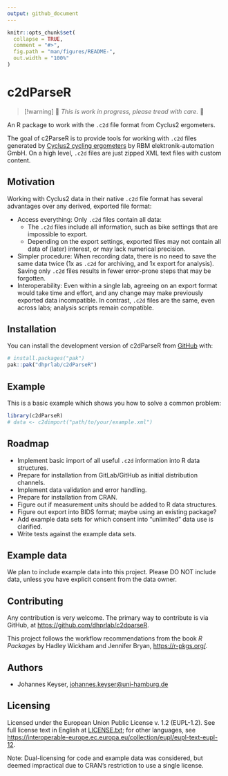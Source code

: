 ```yaml
---
output: github_document
---
```


<!--
NOTE: README.md is generated from this file, README.Rmd. Please edit here.

SPDX-FileCopyrightText: 2025 Johannes Keyser <johannes.keyser@uni-hamburg.de>
SPDX-License-Identifier: EUPL-1.2
-->

```r
knitr::opts_chunk$set(
  collapse = TRUE,
  comment = "#>",
  fig.path = "man/figures/README-",
  out.width = "100%"
)
```

# c2dParseR

> [!warning]
> 🚧 _This is work in progress, please tread with care._ 🚧

An R package to work with the `.c2d` file format from Cyclus2 ergometers.

<!-- badges: start -->
<!-- badges: end -->

The goal of c2ParseR is to provide tools for working with `.c2d` files generated by [Cyclus2 cycling ergometers](https://www.cyclus2.com/en/) by RBM elektronik-automation GmbH.
On a high level, `.c2d` files are just zipped XML text files with custom content.

## Motivation

Working with Cyclus2 data in their native `.c2d` file format has several advantages over any derived, exported file format:

- Access everything: Only `.c2d` files contain all data:
  - The `.c2d` files include all information, such as bike settings that are impossible to export.
  - Depending on the export settings, exported files may not contain all data of (later) interest, or may lack numerical precision.
- Simpler procedure: When recording data, there is no need to save the same data twice (1x as `.c2d` for archiving, and 1x export for analysis).
  Saving only `.c2d` files results in fewer error-prone steps that may be forgotten.
- Interoperability: Even within a single lab, agreeing on an export format would take time and effort, and any change may make previously exported data incompatible.
  In contrast, `.c2d` files are the same, even across labs; analysis scripts remain compatible.

## Installation

You can install the development version of c2dParseR from [GitHub](https://github.com/) with:

``` r
# install.packages("pak")
pak::pak("dhprlab/c2dParseR")
```

## Example

This is a basic example which shows you how to solve a common problem:

```r
library(c2dParseR)
# data <- c2dimport("path/to/your/example.xml")
```

## Roadmap

- Implement basic import of all useful `.c2d` information into R data structures.
- Prepare for installation from GitLab/GitHub as initial distribution channels.
- Implement data validation and error handling.
- Prepare for installation from CRAN.
- Figure out if measurement units should be added to R data structures.
- Figure out export into BIDS format; maybe using an existing package?
- Add example data sets for which consent into "unlimited" data use is clarified.
- Write tests against the example data sets.

## Example data

We plan to include example data into this project.
Please DO NOT include data, unless you have explicit consent from the data owner.

## Contributing

Any contribution is very welcome.
The primary way to contribute is via GitHub, at <https://github.com/dhprlab/c2dparseR>.

This project follows the workflow recommendations from the book _R Packages_ by Hadley Wickham and Jennifer Bryan, <https://r-pkgs.org/>.

## Authors

- Johannes Keyser, <johannes.keyser@uni-hamburg.de>

## Licensing

Licensed under the European Union Public License v. 1.2 (EUPL-1.2).
See full license text in English at [LICENSE.txt](LICENSE.txt); for other languages, see <https://interoperable-europe.ec.europa.eu/collection/eupl/eupl-text-eupl-12>.

Note: Dual-licensing for code and example data was considered, but deemed impractical due to CRAN's restriction to use a single license.
